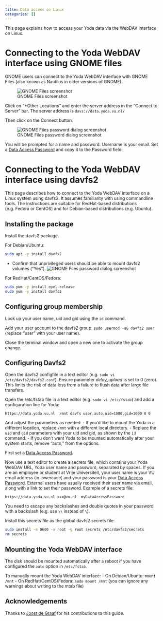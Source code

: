 ```yaml
---
title: Data access on Linux
categories: []
---
```


This page explains how to access your Yoda data via the WebDAV interface on Linux.

# Connecting to the Yoda WebDAV interface using GNOME files

GNOME users can connect to the Yoda WebDAV interface with GNOME Files (also known as Nautilus in older versions of GNOME).

![GNOME Files screenshot](/public/manuals/yoda/linux-connect-to-server.png)

Click on "+Other Locations" and enter the server address in the "Connect to Server" bar. The server address is
`davs://data.yoda.vu.nl/`

Then click on the Connect button.

![GNOME Files password dialog screenshot](/public/manuals/yoda/linux-enter-password.png)

You will be prompted for a name and password.
Username is your email. Set a [Data Access Password](./yoda_dap.qmd) and copy it to the Password field.

# Connecting to the Yoda WebDAV interface using davfs2

This page describes how to connect to the Yoda WebDAV interface on a Linux system using davfs2. It assumes familiarity
with using commandline tools. The instructions are suitable for RedHat-based distributions (e.g. Fedora or CentOS) and for
Debian-based distributions (e.g. Ubuntu).

## Installing the package

Install the davfs2 package.

For Debian/Ubuntu:
```bash
sudo apt -y install davfs2
```
- Confirm that unprivileged users should be able to mount davfs2 volumes (&ldquo;Yes&rdquo;).
![GNOME Files password dialog screenshot](/public/manuals/yoda/linux-davfs2-dialog-unprivileged.png)

For RedHat/CentOS/Fedora:
```bash
sudo yum -y install epel-release
sudo yum -y install davfs2
```

## Configuring group membership

Look up your user name, uid and gid using the `id` command.

Add your user account to the davfs2 group: `sudo usermod -aG davfs2 user` (replace &ldquo;user&rdquo; with your user name).

Close the terminal window and open a new one to activate the group change.

## Configuring Davfs2

Open the davfs2 configfile in a text editor (e.g. `sudo vi /etc/davfs2/davfs2.conf`). Ensure
parameter *delay_upload* is set to 0 (zero). This limits the risk of data loss from a failure to flush data after
large file transfers.

Open the /etc/fstab file in a text editor (e.g. `sudo vi /etc/fstab`) and add a configuration
line for Yoda:

`https://data.yoda.vu.nl  /mnt davfs user,auto,uid=1000,gid=1000 0 0`

And adjust the parameters as needed:
- If you'd like to mount the Yoda in a different location, replace `/mnt` with a different local directory.
- Replace the `uid` and `gid` parameters with your uid and gid, as shown by the `id` command.
- If you don't want Yoda to be mounted automatically after your system starts, remove "auto," from the options.

First set a [Data Access Password](./yoda_dap.qmd).

Now use a text editor to create a secrets file, which contains your Yoda WebDAV URL, Yoda user name and password, separated by spaces.
If you are an employee or student at Vrije Universiteit, your user name is your VU email address (in lowercase) and your password
is your [Data Access Password](./yoda_dap.qmd). External users have usually received their user name via email, along with a link to set their password. 
Example of a secrets file: 
```
https://data.yoda.vu.nl xxx@vu.nl  myDataAccessPassword
```
You need to escape any backslashes and double quotes in your password with a backslash (e.g. use `\\` instead of `\`).

Install this secrets file as the global davfs2 secrets file:
```bash
sudo install -m 0600 -o root -g root secrets /etc/davfs2/secrets
rm secrets
```

## Mounting the Yoda WebDAV interface

The disk should be mounted automatically after a reboot if you have configured the `auto` option in `/etc/fstab`.

To manually mount the Yoda WebDAV interface:
- On Debian/Ubuntu: `mount /mnt`
- On RedHat/CentOS/Fedora: `sudo mount /mnt` (you can ignore any warnings about writing to the mtab file)

## Acknowledgements

Thanks to [Joost de Graaf](https://www.uu.nl/medewerkers/JdeGraaf) for his contributions to this guide.
